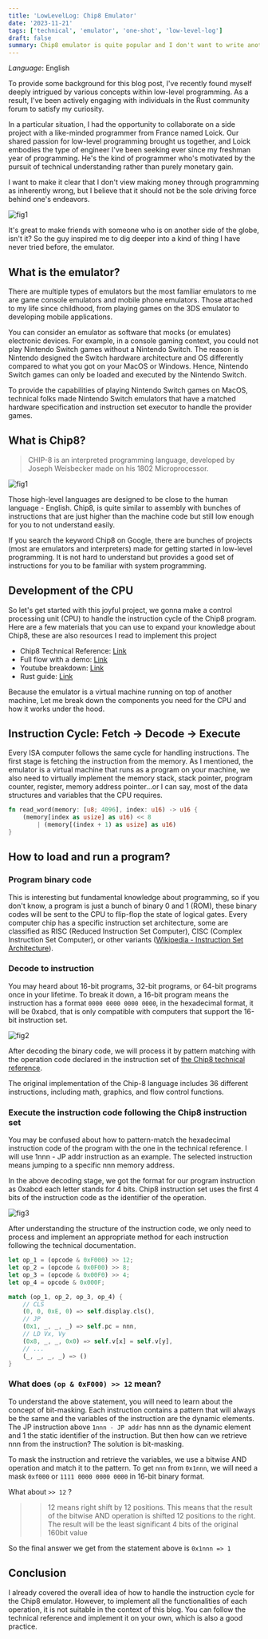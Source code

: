 ```yaml
---
title: 'LowLevelLog: Chip8 Emulator'
date: '2023-11-21'
tags: ['technical', 'emulator', 'one-shot', 'low-level-log']
draft: false
summary: Chip8 emulator is quite popular and I don't want to write another article to guide you on how to make a Chip8 emulator. This blog is more like my personal programming log that gives insight into how I link my knowledge in other parts into making the emulator.
---
```


_Language_: English

To provide some background for this blog post, I've recently found myself deeply intrigued by various concepts within low-level programming. As a result, I've been actively engaging with individuals in the Rust community forum to satisfy my curiosity.

In a particular situation, I had the opportunity to collaborate on a side project with a like-minded programmer from France named Loick. Our shared passion for low-level programming brought us together, and Loick embodies the type of engineer I've been seeking ever since my freshman year of programming. He's the kind of programmer who's motivated by the pursuit of technical understanding rather than purely monetary gain.

I want to make it clear that I don't view making money through programming as inherently wrong, but I believe that it should not be the sole driving force behind one's endeavors.

![fig1](https://www.goccuachung.com/content/images/2023/10/Screenshot-2023-10-17-at-12.45.42.png)

It's great to make friends with someone who is on another side of the globe, isn't it? So the guy inspired me to dig deeper into a kind of thing I have never tried before, the emulator.

## What is the emulator?

There are multiple types of emulators but the most familiar emulators to me are game console emulators and mobile phone emulators. Those attached to my life since childhood, from playing games on the 3DS emulator to developing mobile applications.

You can consider an emulator as software that mocks (or emulates) electronic devices. For example, in a console gaming context, you could not play Nintendo Switch games without a Nintendo Switch. The reason is Nintendo designed the Switch hardware architecture and OS differently compared to what you got on your MacOS or Windows. Hence, Nintendo Switch games can only be loaded and executed by the Nintendo Switch.

To provide the capabilities of playing Nintendo Switch games on MacOS, technical folks made Nintendo Switch emulators that have a matched hardware specification and instruction set executor to handle the provider games.

## What is Chip8?

> CHIP-8 is an interpreted programming language, developed by Joseph Weisbecker made on his 1802 Microprocessor.

![fig1](https://camo.githubusercontent.com/b9cf16df3cb3cf63bb88219029e0dd37d9e5b4a3a55ae8e6fd949fadfd5293da/68747470733a2f2f7261772e6769746875622e636f6d2f6d617373756e672f434849502d382f6d61737465722f646174612f73637265656e6361702e676966)

Those high-level languages are designed to be close to the human language - English. Chip8, is quite similar to assembly with bunches of instructions that are just higher than the machine code but still low enough for you to not understand easily.

If you search the keyword Chip8 on Google, there are bunches of projects (most are emulators and interpreters) made for getting started in low-level programming. It is not hard to understand but provides a good set of instructions for you to be familiar with system programming.

## Development of the CPU

So let's get started with this joyful project, we gonna make a control processing unit (CPU) to handle the instruction cycle of the Chip8 program. Here are a few materials that you can use to expand your knowledge about Chip8, these are also resources I read to implement this project

- Chip8 Technical Reference: [Link](http://devernay.free.fr/hacks/chip8/C8TECH10.HTM#2.5)
- Full flow with a demo: [Link](https://www.taniarascia.com/writing-an-emulator-in-javascript-chip8/)
- Youtube breakdown: [Link](https://www.youtube.com/watch?v=YtSgV3gY3fs)
- Rust guide: [Link](https://blog.scottlogic.com/2017/12/13/chip8-emulator-webassembly-rust.html)

Because the emulator is a virtual machine running on top of another machine, Let me break down the components you need for the CPU and how it works under the hood.

## Instruction Cycle: Fetch -> Decode -> Execute

Every ISA computer follows the same cycle for handling instructions. The first stage is fetching the instruction from the memory. As I mentioned, the emulator is a virtual machine that runs as a program on your machine, we also need to virtually implement the memory stack, stack pointer, program counter, register, memory address pointer...or I can say, most of the data structures and variables that the CPU requires.

```rust
fn read_word(memory: [u8; 4096], index: u16) -> u16 {
    (memory[index as usize] as u16) << 8
        | (memory[(index + 1) as usize] as u16)
}
```

## How to load and run a program?

### Program binary code

This is interesting but fundamental knowledge about programming, so if you don't know, a program is just a bunch of binary 0 and 1 (ROM), these binary codes will be sent to the CPU to flip-flop the state of logical gates. Every computer chip has a specific instruction set architecture, some are classified as RISC (Reduced Instruction Set Computer), CISC (Complex Instruction Set Computer), or other variants ([Wikipedia - Instruction Set Architecture](https://en.wikipedia.org/wiki/Instruction_set_architecture)).

### Decode to instruction

You may heard about 16-bit programs, 32-bit programs, or 64-bit programs once in your lifetime. To break it down, a 16-bit program means the instruction has a format `0000 0000 0000 0000`, in the hexadecimal format, it will be 0xabcd, that is only compatible with computers that support the 16-bit instruction set.

![fig2](https://www.goccuachung.com/content/images/2023/10/Screenshot-2023-10-17-at-13.39.09.png)

After decoding the binary code, we will process it by pattern matching with the operation code declared in the instruction set of [the Chip8 technical reference](http://devernay.free.fr/hacks/chip8/C8TECH10.HTM#0.0).

The original implementation of the Chip-8 language includes 36 different instructions, including math, graphics, and flow control functions.

### Execute the instruction code following the Chip8 instruction set

You may be confused about how to pattern-match the hexadecimal instruction code of the program with the one in the technical reference. I will use 1nnn - JP addr instruction as an example. The selected instruction means jumping to a specific nnn memory address.

In the above decoding stage, we got the format for our program instruction as 0xabcd each letter stands for 4 bits. Chip8 instruction set uses the first 4 bits of the instruction code as the identifier of the operation.

![fig3](https://blog.scottlogic.com/ceberhardt/assets/chip8/jump.png)

After understanding the structure of the instruction code, we only need to process and implement an appropriate method for each instruction following the technical documentation.

```rust
let op_1 = (opcode & 0xF000) >> 12;
let op_2 = (opcode & 0x0F00) >> 8;
let op_3 = (opcode & 0x00F0) >> 4;
let op_4 = opcode & 0x000F;

match (op_1, op_2, op_3, op_4) {
    // CLS
    (0, 0, 0xE, 0) => self.display.cls(),
    // JP
    (0x1, _, _, _) => self.pc = nnn,
    // LD Vx, Vy
    (0x8, _, _, 0x0) => self.v[x] = self.v[y],
    // ...
    (_, _, _, _) => ()
}
```

### What does `(op & 0xF000) >> 12` mean?

To understand the above statement, you will need to learn about the concept of bit-masking. Each instruction contains a pattern that will always be the same and the variables of the instruction are the dynamic elements. The JP instruction above `1nnn - JP addr` has nnn as the dynamic element and 1 the static identifier of the instruction. But then how can we retrieve nnn from the instruction? The solution is bit-masking.

To mask the instruction and retrieve the variables, we use a bitwise AND operation and match it to the pattern. To get `nnn` from `0x1nnn`, we will need a mask `0xf000` or `1111 0000 0000 0000` in 16-bit binary format.

What about `>> 12` ?

> > 12 means right shift by 12 positions. This means that the result of the bitwise AND operation is shifted 12 positions to the right. The result will be the least significant 4 bits of the original 160bit value

So the final answer we get from the statement above is `0x1nnn => 1`

## Conclusion

I already covered the overall idea of how to handle the instruction cycle for the Chip8 emulator. However, to implement all the functionalities of each operation, it is not suitable in the context of this blog. You can follow the technical reference and implement it on your own, which is also a good practice.
